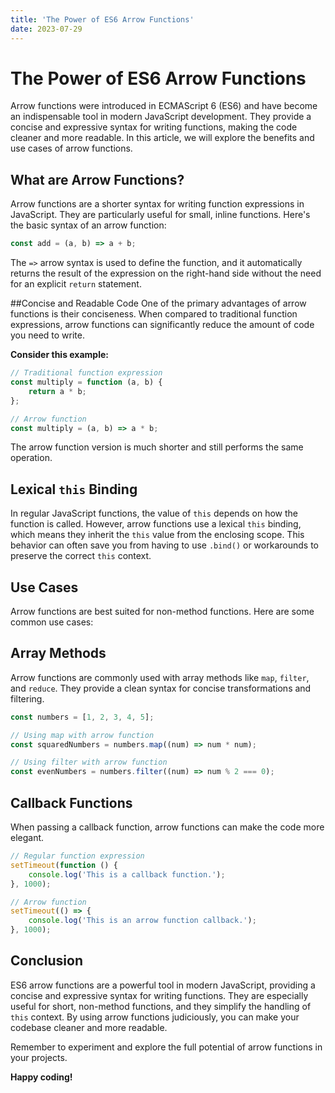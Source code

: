 ```yaml
---
title: 'The Power of ES6 Arrow Functions'
date: 2023-07-29
---
```


# The Power of ES6 Arrow Functions

Arrow functions were introduced in ECMAScript 6 (ES6) and have become an indispensable tool in modern JavaScript development. They provide a concise and expressive syntax for writing functions, making the code cleaner and more readable. In this article, we will explore the benefits and use cases of arrow functions.

## What are Arrow Functions?

Arrow functions are a shorter syntax for writing function expressions in JavaScript. They are particularly useful for small, inline functions. Here's the basic syntax of an arrow function:

```javascript
const add = (a, b) => a + b;
```

The `=>` arrow syntax is used to define the function, and it automatically returns the result of the expression on the right-hand side without the need for an explicit `return` statement.

##Concise and Readable Code
One of the primary advantages of arrow functions is their conciseness. When compared to traditional function expressions, arrow functions can significantly reduce the amount of code you need to write.

**Consider this example:**

```javascript
// Traditional function expression
const multiply = function (a, b) {
	return a * b;
};

// Arrow function
const multiply = (a, b) => a * b;
```

The arrow function version is much shorter and still performs the same operation.

## Lexical `this` Binding

In regular JavaScript functions, the value of `this` depends on how the function is called. However, arrow functions use a lexical `this` binding, which means they inherit the `this` value from the enclosing scope. This behavior can often save you from having to use `.bind()` or workarounds to preserve the correct `this` context.

## Use Cases

Arrow functions are best suited for non-method functions. Here are some common use cases:

## Array Methods

Arrow functions are commonly used with array methods like `map`, `filter`, and `reduce`. They provide a clean syntax for concise transformations and filtering.

```javascript
const numbers = [1, 2, 3, 4, 5];

// Using map with arrow function
const squaredNumbers = numbers.map((num) => num * num);

// Using filter with arrow function
const evenNumbers = numbers.filter((num) => num % 2 === 0);
```

## Callback Functions

When passing a callback function, arrow functions can make the code more elegant.

```javascript
// Regular function expression
setTimeout(function () {
	console.log('This is a callback function.');
}, 1000);

// Arrow function
setTimeout(() => {
	console.log('This is an arrow function callback.');
}, 1000);
```

## Conclusion

ES6 arrow functions are a powerful tool in modern JavaScript, providing a concise and expressive syntax for writing functions. They are especially useful for short, non-method functions, and they simplify the handling of `this` context. By using arrow functions judiciously, you can make your codebase cleaner and more readable.

Remember to experiment and explore the full potential of arrow functions in your projects.

**Happy coding!**

